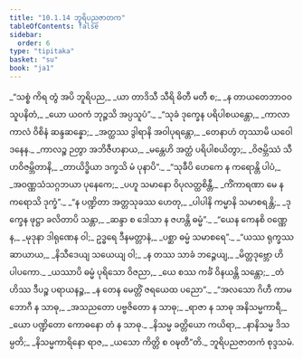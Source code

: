 ```yaml
---
title: "10.1.14 ဘူရိပညဇာတက"
tableOfContents: false
sidebar:
  order: 6
type: "tipitaka"
basket: "su"
book: "ja1"
---
```



<DynamicBreadcrumb />

<Division number="145" book="ja1">

<Paragraph number="2066" type="verses" book="ja1">
_“သစ္စံ ကိရ တွံ အပိ ဘူရိပည,_  
_ယာ တာဒိသီ သီရိ ဓိတီ မတီ စ;_  
_န တာယတေဘာဝဝသူပနိတံ,_  
_ယော ယဝကံ ဘုဉ္ဇသိ အပ္ပသူပံ”._  

</Paragraph>

</Division>
<Division number="146" book="ja1">

<Paragraph number="2067" type="verses" book="ja1">
_“သုခံ ဒုက္ခေန ပရိပါစယန္တော,_  
_ကာလာ ကာလံ ဝိစိနံ ဆန္ဒဆန္နော;_  
_အတ္ထဿ ဒွါရာနိ အဝါပုရန္တော,_  
_တေနာဟံ တုဿာမိ ယဝေါဒနေန._  

</Paragraph>

</Division>
<Division number="147" book="ja1">

<Paragraph number="2068" type="verses" book="ja1">
_ကာလဉ္စ ဉတွာ အဘိဇီဟနာယ,_  
_မန္တေဟိ အတ္ထံ ပရိပါစယိတွာ;_  
_ဝိဇမ္ဘိဿံ သီဟဝိဇမ္ဘိတာနိ,_  
_တာယိဒ္ဓိယာ ဒက္ခသိ မံ ပုနာပိ”._  

</Paragraph>

</Division>
<Division number="148" book="ja1">

<Paragraph number="2069" type="verses" book="ja1">
_“သုခီပိ ဟေကေ န ကရောန္တိ ပါပံ,_  
_အဝဏ္ဏသံသဂ္ဂဘယာ ပုနေကေ;_  
_ပဟူ သမာနော ဝိပုလတ္ထစိန္တီ,_  
_ကိံကာရဏာ မေ န ကရောသိ ဒုက္ခံ”._  

</Paragraph>

</Division>
<Division number="149" book="ja1">

<Paragraph number="2070" type="verses" book="ja1">
_“န ပဏ္ဍိတာ အတ္တသုခဿ ဟေတု,_  
_ပါပါနိ ကမ္မာနိ သမာစရန္တိ;_  
_ဒုက္ခေန ဖုဋ္ဌာ ခလိတာပိ သန္တာ,_  
_ဆန္ဒာ စ ဒေါသာ န ဇဟန္တိ ဓမ္မံ”._  

</Paragraph>

</Division>
<Division number="150" book="ja1">

<Paragraph number="2071" type="verses" book="ja1">
_“ယေန ကေနစိ ဝဏ္ဏေန,_  
_မုဒုနာ ဒါရုဏေန ဝါ;_  
ဥဒ္ဓရေ ဒီနမတ္တာနံ,_  
_ပစ္ဆာ ဓမ္မံ သမာစရေ”._  

</Paragraph>

</Division>
<Division number="151" book="ja1">

<Paragraph number="2072" type="verses" book="ja1">
_“ယဿ ရုက္ခဿ ဆာယာယ,_  
_နိသီဒေယျ သယေယျ ဝါ;_  
_န တဿ သာခံ ဘဉ္ဇေယျ,_  
_မိတ္တဒုဗ္ဘော ဟိ ပါပကော._  

</Paragraph>

</Division>
<Division number="152" book="ja1">

<Paragraph number="2073" type="verses" book="ja1">
_ယဿာပိ ဓမ္မံ ပုရိသော ဝိဇညာ,_  
_ယေ စဿ ကင်္ခံ ဝိနယန္တိ သန္တော;_  
_တံ ဟိဿ ဒီပဉ္စ ပရာယနဉ္စ,_  
_န တေန မေတ္တိံ ဇရယေထ ပညော”._  

</Paragraph>

</Division>
<Division number="153" book="ja1">

<Paragraph number="2074" type="verses" book="ja1">
_“အလသော ဂိဟီ ကာမဘောဂီ န သာဓု,_  
_အသညတော ပဗ္ဗဇိတော န သာဓု;_  
_ရာဇာ န သာဓု အနိသမ္မကာရီ,_  
_ယော ပဏ္ဍိတော ကောဓနော တံ န သာဓု._  

</Paragraph>

</Division>
<Division number="154" book="ja1">

<Paragraph number="2075" type="verses" book="ja1">
_နိသမ္မ ခတ္တိယော ကယိရာ,_  
_နာနိသမ္မ ဒိသမ္ပတိ;_  
_နိသမ္မကာရိနော ရာဇ,_  
_ယသော ကိတ္တိ စ ဝဍ္ဎတီ”တိ._  


</Paragraph>
</Division>

<Paragraph number="2076" type="center" book="ja1">
ဘူရိပညဇာတကံ စုဒ္ဒသမံ.
</Paragraph>